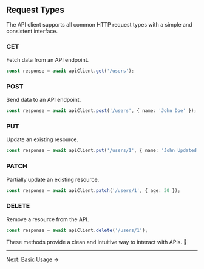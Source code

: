 
<Meta title="Api/Request Types" />


## Request Types

The API client supports all common HTTP request types with a simple and consistent interface.

### GET
Fetch data from an API endpoint.
```ts
const response = await apiClient.get('/users');
```

### POST
Send data to an API endpoint.
```ts
const response = await apiClient.post('/users', { name: 'John Doe' });
```

### PUT
Update an existing resource.
```ts
const response = await apiClient.put('/users/1', { name: 'John Updated' });
```

### PATCH
Partially update an existing resource.
```ts
const response = await apiClient.patch('/users/1', { age: 30 });
```

### DELETE
Remove a resource from the API.
```ts
const response = await apiClient.delete('/users/1');
```

These methods provide a clean and intuitive way to interact with APIs. 🚀




---
Next: [Basic Usage](/docs/api-basic-usage--docs) →

